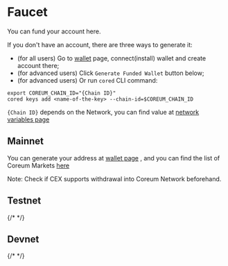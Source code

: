 # Faucet

You can fund your account here.

If you don't have an account, there are three ways to generate it:

-   (for all users) Go to <a href="/docs/tools/wallets" target="_blank" className="text-[#24cc8e] hover:text-[#1db07a] text-lg font-bold">wallet</a>
 page, connect(install) wallet and create account
    there;
-   (for advanced users) Click `Generate Funded Wallet` button below;
-   (for advanced users) Or run `cored` CLI command:

```
export COREUM_CHAIN_ID="{Chain ID}"
cored keys add <name-of-the-key> --chain-id=$COREUM_CHAIN_ID
```

`{Chain ID}` depends on the Network, you can find value at
<a href="/docs/tutorials/get-started/setup-cli" target="_blank" className="text-[#24cc8e] hover:text-[#1db07a] text-md font-bold">network variables page</a>


## Mainnet

You can generate your address at <a href="/docs/tools/wallets" className="text-[#24cc8e] hover:text-[#1db07a] text-md font-bold">wallet page</a>
, and you can find the list of Coreum
Markets <a href="https://coinmarketcap.com/currencies/coreum/markets/" target="_blank" rel="noopener noreferrer" className="text-[#24cc8e] hover:text-[#1db07a] text-md font-bold">here</a>


Note: Check if CEX supports withdrawal into Coreum Network beforehand.

## Testnet

{/* <Faucet chainId="coreum-testnet-1"/> */}

## Devnet

{/* <Faucet chainId="coreum-devnet-1"/> */}
